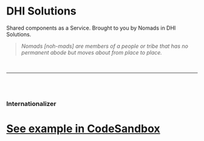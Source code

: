 
<Meta title="Internationalizer" />

# DHI Solutions

Shared components as a Service. Brought to you by Nomads in DHI Solutions.

> _Nomads [noh-mads] are members of a people or tribe that has no permanent abode but moves about from place to place._

<br />

---

<br />
<br />

### Internationalizer

# [See example in CodeSandbox](https://codesandbox.io/s/internationalizer-6i4x0)

